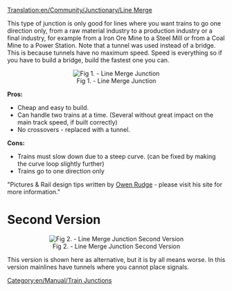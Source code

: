 [[Translation:en/Community/Junctionary/Line Merge]]
{{en/Community/Junctionary/Navigation}}

This type of junction is only good for lines where you want trains to go one direction only, from a raw material industry to a production industry or a final industry, for example from a Iron Ore Mine to a Steel Mill or from a Coal Mine to a Power Station. Note that a tunnel was used instead of a bridge. This is because tunnels have no maximum speed. Speed is everything so if you have to build a bridge, build the fastest one you can.

<center>[[File:en/Community/Junctionary/3way trackmerge.png|center|frame|Fig 1. - Line Merge Junction]]</center>

'''Pros:'''

*Cheap and easy to build.
*Can handle two trains at a time. (Several without great impact on the main track speed, if built correctly)
*No crossovers - replaced with a tunnel.


'''Cons:'''

*Trains must slow down due to a steep curve. (can be fixed by making the curve loop slightly further)
*Trains go to one direction only


"Pictures & Rail design tips written by [http://www.owenrudge.net/TT/ Owen Rudge] - please visit his site for more information."

=Second Version=
<center>[[File:en/Community/Junctionary/3way trackmerge2.png|center|frame|Fig 2. - Line Merge Junction Second Version]]</center>
This version is shown here as alternative, but it is by all means worse. In this version mainlines have tunnels where you cannot place signals.

[[Category:en/Manual/Train Junctions]]